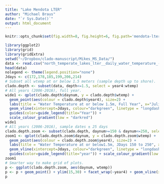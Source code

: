 ```yaml
---
title: "Lake Mendota LTER"
author: "Michael Braus"
date: "`r Sys.Date()`"
output: html_document
---
```

```r
knitr::opts_chunk$set(fig.width=8, fig.height=6, fig.path='mendota-lter-figs/', warning=FALSE, message=FALSE, cache=TRUE)
```
```r
library(ggplot2)
library(grid)
library(gridExtra)
setwd("~/Dropbox/clado-manuscript/Mikes_MS_Data/")
data <- read.csv("north_temperate_lakes_lter__daily_water_temperature_-_lake_mendota.csv", header=T)
head(data)
nolegend <- theme(legend.position="none")
Jdays <- c(172,178,185,199,206,214)
# Subset all wtemp at or below 1.5 meters (sample depth up to shore). 
clado.depth <- subset(data, depth<=1.5, select = year4:wtemp)
# All years (2006-2016), full year. 
wide1 <- qplot(clado.depth$daynum, y = clado.depth$wtemp) + 
  geom_point(aes(colour = clado.depth$year4), size=2) + 
  labs(title = "Water Temperature at or below 1.5m, Full Year", x="Julian Day", y="Temperature °C") + 
  geom_vline(xintercept=Jdays, colour="darkgreen", linetype = "longdash") + 
  guides(color=guide_legend(title="Year")) + 
  scale_colour_gradient(low = "darkred")
wide1
# All years (2006-2016), sample dates ± 25 days
clado.depth.zoom <- subset(clado.depth, daynum>=150 & daynum<=250, select = year4:wtemp)
zoom1 <- qplot(clado.depth.zoom$daynum, y = clado.depth.zoom$wtemp) + 
  geom_point(aes(colour = clado.depth.zoom$year4), size=2) + 
  labs(title = "Water Temperature at or below1.5m, JDays 150 to 250", x="julian day", y="temperature °C") + 
  geom_vline(xintercept=Jdays, colour="darkgreen", linetype = "longdash") + 
  guides(color=guide_legend(title="year")) + scale_colour_gradient(low = "darkred")
zoom1
# Smarter way to make grid of plots. 
p <- ggplot(clado.depth.zoom, aes(daynum, wtemp))
p <- p + geom_point() + ylim(15,30) + facet_wrap(~year4) + geom_vline(xintercept=Jdays, colour="grey30", linetype = "longdash") + guides(color=guide_legend(title="Year"))
p
```
